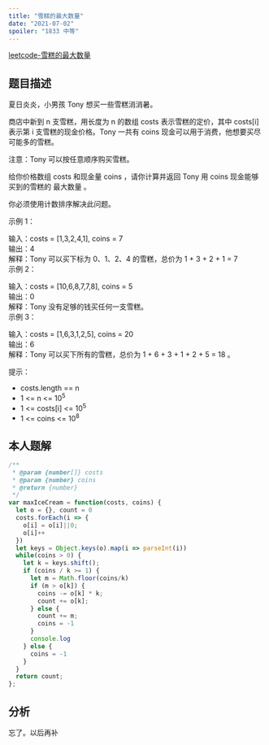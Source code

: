 ```yaml
---
title: "雪糕的最大数量"
date: "2021-07-02"
spoiler: "1833 中等"
---
```


[leetcode-雪糕的最大数量](https://leetcode.cn/problems/maximum-ice-cream-bars/description/)

## 题目描述

夏日炎炎，小男孩 Tony 想买一些雪糕消消暑。  
  
商店中新到 n 支雪糕，用长度为 n 的数组 costs 表示雪糕的定价，其中 costs[i] 表示第 i 支雪糕的现金价格。Tony 一共有 coins 现金可以用于消费，他想要买尽可能多的雪糕。  
  
注意：Tony 可以按任意顺序购买雪糕。  
  
给你价格数组 costs 和现金量 coins ，请你计算并返回 Tony 用 coins 现金能够买到的雪糕的 最大数量 。  
  
你必须使用计数排序解决此问题。  
  
   
  
示例 1：  
  
输入：costs = [1,3,2,4,1], coins = 7  
输出：4  
解释：Tony 可以买下标为 0、1、2、4 的雪糕，总价为 1 + 3 + 2 + 1 = 7  
示例 2：  
  
输入：costs = [10,6,8,7,7,8], coins = 5  
输出：0  
解释：Tony 没有足够的钱买任何一支雪糕。  
示例 3：  
  
输入：costs = [1,6,3,1,2,5], coins = 20  
输出：6  
解释：Tony 可以买下所有的雪糕，总价为 1 + 6 + 3 + 1 + 2 + 5 = 18 。  
   
  
提示：  
  
* costs.length == n  
* 1 \<= n \<= 10<sup>5</sup>  
* 1 \<= costs[i] \<= 10<sup>5</sup>  
* 1 \<= coins \<= 10<sup>8</sup>  

## 本人题解

```javascript
/**
 * @param {number[]} costs
 * @param {number} coins
 * @return {number}
 */
var maxIceCream = function(costs, coins) {
  let o = {}, count = 0
  costs.forEach(i => {
    o[i] = o[i]||0;
    o[i]++
  })
  let keys = Object.keys(o).map(i => parseInt(i))
  while(coins > 0) {
    let k = keys.shift();
    if (coins / k >= 1) {
      let m = Math.floor(coins/k)
      if (m > o[k]) {
        coins -= o[k] * k;
        count += o[k];
      } else {
        count += m;
        coins = -1
      }
      console.log
    } else {
      coins = -1
    }
  }
  return count;
};
```

## 分析

忘了。以后再补